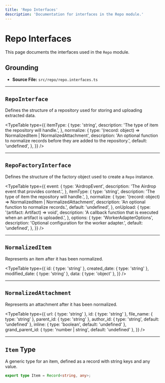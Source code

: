 ```yaml
---
title: 'Repo Interfaces'
description: 'Documentation for interfaces in the Repo module.'
---
```



# Repo Interfaces

This page documents the interfaces used in the `Repo` module.

## Grounding

- **Source File:** `src/repo/repo.interfaces.ts`

---

## `RepoInterface`

Defines the structure of a repository used for storing and uploading extracted data.

<TypeTable
  type={{
    itemType: {
      type: 'string',
      description: 'The type of item the repository will handle.',
    },
    normalize: {
      type: '(record: object) => NormalizedItem | NormalizedAttachment',
      description: 'An optional function to normalize records before they are added to the repository.',
      default: 'undefined',
    },
  }}
/>

---

## `RepoFactoryInterface`

Defines the structure of the factory object used to create a `Repo` instance.

<TypeTable
  type={{
    event: {
      type: 'AirdropEvent',
      description: 'The Airdrop event that provides context.',
    },
    itemType: {
      type: 'string',
      description: 'The type of item the repository will handle.',
    },
    normalize: {
      type: '(record: object) => NormalizedItem | NormalizedAttachment',
      description: 'An optional function to normalize records.',
      default: 'undefined',
    },
    onUpload: {
      type: '(artifact: Artifact) => void',
      description: 'A callback function that is executed when an artifact is uploaded.',
    },
    options: {
      type: 'WorkerAdapterOptions',
      description: 'Optional configuration for the worker adapter.',
      default: 'undefined',
    },
  }}
/>

---

## `NormalizedItem`

Represents an item after it has been normalized.

<TypeTable
  type={{
    id: { type: 'string' },
    created_date: { type: 'string' },
    modified_date: { type: 'string' },
    data: { type: 'object' },
  }}
/>

---

## `NormalizedAttachment`

Represents an attachment after it has been normalized.

<TypeTable
  type={{
    url: { type: 'string' },
    id: { type: 'string' },
    file_name: { type: 'string' },
    parent_id: { type: 'string' },
    author_id: { type: 'string', default: 'undefined' },
    inline: { type: 'boolean', default: 'undefined' },
    grand_parent_id: { type: 'number | string', default: 'undefined' },
  }}
/>

---

## `Item` Type

A generic type for an item, defined as a record with string keys and any value.

```typescript
export type Item = Record<string, any>;
```
